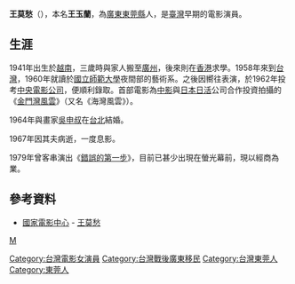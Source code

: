 {{藝人
|姓名 = 王莫愁
|本名 = 王玉蘭
|類型 = 女演員
|圖片 = 
|圖片簡介 = 
|羅馬拼音 = Wang Mo-Chou
|別名 = 華欣
|国籍 = {{ROC}}
|籍贯 =	廣東東莞
|出生日期 = {{birth year and age|1941}}
|出生地點 = [[File:Flag_of_French_Indochina.svg|22px]] [[法屬印度支那|法屬印度支那]]
|逝世日期 = 
|職業 = [[演員|演員]]
|教育程度 = 中學畢業
|活躍年代 = 1963年 - 1979年
|代表作品 = 《[[金門灣風雲|金門灣風雲]]》、《[[啞女情深|啞女情深]]》、《夕陽無限好》、《紅粉未了情》
|配偶 = {{marriage|[[吳申叔|吳申叔]]|1964}}
|相關團體 = 
|經紀公司 = 
|獎項 =  {{awards|name=第十三屆[[亞洲影展|亞洲影展]]|award=「最難表演的女演員」特别獎|year=1966年 |title=《啞女情深》|role= }}{{awards|name=[[第4屆金馬獎|第4屆金馬獎]]|award=特別演技獎|year=1966年 |title=《啞女情深》|role= }}
|IMDb = 
}}
'''王莫愁'''（{{bd|1941年|||}}），本名'''王玉蘭'''，為[[廣東|廣東]][[東莞縣|東莞縣]]人，是[[臺灣|臺灣]]早期的電影演員。

==生涯==
1941年出生於[[越南|越南]]，三歲時與家人搬至[[廣州|廣州]]，後來則在[[香港|香港]]求學。1958年來到[[台灣|台灣]]，1960年就讀於[[國立師範大學|國立師範大學]]夜間部的藝術系。之後因嚮往表演，於1962年投考[[中央電影公司|中央電影公司]]，便順利錄取。首部電影為[[中影|中影]]與[[日本|日本]][[日活|日活]]公司合作投資拍攝的《[[金門灣風雲|金門灣風雲]]》（又名《海灣風雲》）。

1964年與畫家[[吳申叔|吳申叔]]在[[台北|台北]]結婚。

1967年因其夫病逝，一度息影。

1979年曾客串演出《[[錯誤的第一步|錯誤的第一步]]》，目前已甚少出現在螢光幕前，現以經商為業。

==參考資料==
* [[國家電影中心|國家電影中心]] - [http://www.ctfa.org.tw/filmmaker/content.php?id=512 王莫愁] {{Wayback|url=http://www.ctfa.org.tw/filmmaker/content.php?id=512 |date=20101205113005 }}

{{DEFAULTSORT:Wang王}}
[[category:王姓|M]]
[[Category:台灣電影女演員|Category:台灣電影女演員]]
[[Category:台灣戰後廣東移民|Category:台灣戰後廣東移民]]
[[Category:台灣東莞人|Category:台灣東莞人]]
[[Category:東莞人|Category:東莞人]]